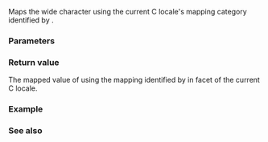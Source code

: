 {{cpp/title|towctrans}}
{{cpp/string/wide/navbar}}
{{ddcl|header=cwctype|
std::wint_t towctrans( std::wint_t ch, std::wctrans_t desc );
}}

Maps the wide character {{c|ch}} using the current C locale's {{lc|LC_CTYPE}} mapping category identified by {{c|desc}}.

{{cpp/string/wide/wint_t args}}

===Parameters===
{{par begin}}
{{par|ch|the wide character to map}}
{{par|desc|the {{lc|LC_CTYPE}} mapping, obtained from a call to {{lc|std::wctrans}}}}
{{par end}}

===Return value===
The mapped value of {{c|ch}} using the mapping identified by {{c|desc}} in {{lc|LC_CTYPE}} facet of the current C locale.

===Example===
{{example
|The following example demonstrates katakana to hiragana character mapping.
|code=
#include &lt;algorithm&gt;
#include &lt;clocale&gt;
#include &lt;cwctype&gt;
#include &lt;iostream&gt;

std::wstring tohira(std::wstring str)
{
    std::transform(str.begin(), str.end(), str.begin(), [](wchar_t c)
    {
         return std::towctrans(c, std::wctrans("tojhira"));
    });
    return str;
}

int main()
{
    std::setlocale(LC_ALL, "ja_JP.UTF-8");
    std::wstring kana = L"ヒラガナ";
    std::wcout &lt;&lt; "katakana characters " &lt;&lt; kana
               &lt;&lt; " are " &lt;&lt; tohira(kana) &lt;&lt; " in hiragana\n";
}
|output=
katakana characters ヒラガナ are ひらがな in hiragana
}}

===See also===
{{dsc begin}}
{{dsc inc|cpp/string/wide/dsc wctrans}}
{{dsc see c|c/string/wide/towctrans}}
{{dsc end}}

{{langlinks|de|es|fr|it|ja|pt|ru|zh}}